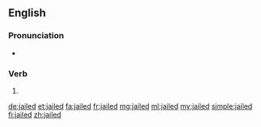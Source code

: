 ==English==

===Pronunciation===
* {{IPA|/dʒeɪld/|lang=en}}

===Verb===
{{head|en|verb form}}

# {{en-past of|jail}}

[[de:jailed]]
[[et:jailed]]
[[fa:jailed]]
[[fr:jailed]]
[[mg:jailed]]
[[ml:jailed]]
[[my:jailed]]
[[simple:jailed]]
[[fi:jailed]]
[[zh:jailed]]
